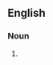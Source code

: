 {{also|keepy uppy}}
==English==

===Noun===
{{en-noun|-}}

# {{alternative spelling of|en|keepie-uppie}}